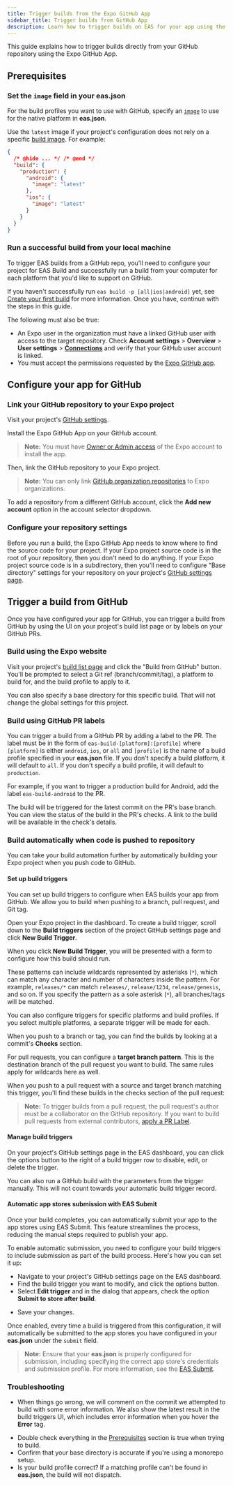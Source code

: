 ```yaml
---
title: Trigger builds from the Expo GitHub App
sidebar_title: Trigger builds from GitHub App
description: Learn how to trigger builds on EAS for your app using the Expo GitHub App.
---
```



This guide explains how to trigger builds directly from your GitHub repository using the Expo GitHub App.

## Prerequisites

### Set the `image` field in your eas.json

For the build profiles you want to use with GitHub, specify an [`image`](/eas/json/#image) to use for the native platform in **eas.json**.

Use the `latest` image if your project's configuration does not rely on a specific [build image](/build-reference/infrastructure/). For example:

```json eas.json
{
  /* @hide ... */ /* @end */
  "build": {
    "production": {
      "android": {
        "image": "latest"
      },
      "ios": {
        "image": "latest"
      }
    }
  }
}
```

### Run a successful build from your local machine

To trigger EAS builds from a GitHub repo, you'll need to configure your project for EAS Build and successfully run a build from your computer for each platform that you'd like to support on GitHub.

If you haven't successfully run `eas build -p [all|ios|android]` yet, see [Create your first build](/build/setup/) for more information. Once you have, continue with the steps in this guide.

The following must also be true:

- An Expo user in the organization must have a linked GitHub user with access to the target repository. Check **Account settings** > **Overview** > **User settings** > [**Connections**](https://expo.dev/settings#connections) and verify that your GitHub user account is linked.
- You must accept the permissions requested by the [Expo GitHub app](https://github.com/settings/installations).

## Configure your app for GitHub

### Link your GitHub repository to your Expo project

Visit your project's [GitHub settings](https://expo.dev/accounts/[account]/projects/[projectName]/github).

<ContentSpotlight
  alt="The project GitHub settings page"
  src="/static/images/eas-build/build-from-github/project-github-page.png"
/>

Install the Expo GitHub App on your GitHub account.

> **Note:** You must have [Owner or Admin access](/accounts/account-types/#manage-access) of the Expo account to install the app.

<ContentSpotlight
  alt="The GitHub app installation UI"
  src="/static/images/eas-build/build-from-github/install-github-app.png"
  className="max-w-[480px]"
/>

Then, link the GitHub repository to your Expo project.

> **Note:** You can only link [GitHub organization repositories](https://docs.github.com/en/organizations) to Expo organizations.

<ContentSpotlight
  alt="The repository selector on the Expo project GitHub settings page"
  src="/static/images/eas-build/build-from-github/connect-a-repository.png"
  className="max-w-[600px]"
/>

To add a repository from a different GitHub account, click the **Add new account** option in the account selector dropdown.

<ContentSpotlight
  alt="The account selector on the Expo project GitHub settings page"
  src="/static/images/eas-build/build-from-github/add-new-account.png"
  className="max-w-[320px]"
/>

### Configure your repository settings

Before you run a build, the Expo GitHub App needs to know where to find the source code for your project. If your Expo
project source code is in the root of your repository, then you don't need to do anything. If your
Expo project source code is in a subdirectory, then you'll need to configure "Base directory"
settings for your repository on your project's [GitHub settings
page](https://expo.dev/accounts/[account]/projects/[projectName]/github).

<ContentSpotlight
  alt="The base directory input on the Expo project GitHub settings page"
  src="/static/images/eas-build/build-from-github/specify-base-directory.png"
/>

## Trigger a build from GitHub

Once you have configured your app for GitHub, you can trigger a build from GitHub by using the UI on your project's build list page or by labels on your GitHub PRs.

### Build using the Expo website

Visit your project's [build list
page](https://expo.dev/accounts/[account]/projects/[projectName]/builds) and click the "Build from
GitHub" button. You'll be prompted to select a Git ref (branch/commit/tag), a platform to build
for, and the build profile to apply to it.

You can also specify a base directory for this specific build. That will not change the global
settings for this project.

<ContentSpotlight
  alt="The build from GitHub UI on the Expo project builds list page"
  src="/static/images/eas-build/build-from-github/github-build-ui.png"
  className="max-w-[480px]"
/>

### Build using GitHub PR labels

You can trigger a build from a GitHub PR by adding a label to the PR. The label must be in the form
of `eas-build-[platform]:[profile]` where `[platform]` is either `android`, `ios`, or `all` and
`[profile]` is the name of a build profile specified in your **eas.json** file. If you don't specify
a build platform, it will default to `all`. If you don't specify
a build profile, it will default to `production`.

For example, if
you want to trigger a production build for Android, add the label `eas-build-android` to the PR.

<ContentSpotlight
  alt="A PR with the eas-build label and live status checks"
  src="/static/images/eas-build/build-from-github/eas-build-label.png"
/>

The build will be triggered for the latest commit on the PR's base branch. You can view the status
of the build in the PR's checks. A link to the build will be available in the check's details.

<ContentSpotlight
  alt="EAS Build check details on a GitHub PR"
  src="/static/images/eas-build/build-from-github/gh-check-details.png"
/>

### Build automatically when code is pushed to repository

You can take your build automation further by automatically building your Expo project when you push code to GitHub.

#### Set up build triggers

You can set up build triggers to configure when EAS builds your app from GitHub. We allow you to build when pushing to a branch, pull request, and Git tag.

Open your Expo project in the dashboard. To create a build trigger, scroll down to the **Build
triggers** section of the project GitHub settings page and click **New Build Trigger**.

<ContentSpotlight
  alt="The build triggers section on the Expo project GitHub settings page"
  src="/static/images/eas-build/build-from-github/empty-build-triggers-table.png"
/>

When you click **New Build Trigger**, you will be presented with a form to configure how this build should run.

These patterns can include wildcards represented by asterisks (`*`), which can match any character and number of characters inside the pattern. For example, `releases/*` can match `releases/`, `release/1234`, `release/genesis`, and so on. If you specify the pattern as a sole asterisk (`*`), all branches/tags will be matched.

<ContentSpotlight
  alt="The default state of the new build trigger form"
  src="/static/images/eas-build/build-from-github/empty-build-trigger-form.png"
  className="max-w-[480px]"
/>

You can also configure triggers for specific platforms and build profiles. If you select multiple
platforms, a separate trigger will be made for each.

<ContentSpotlight
  alt="A filled-out version of the new build trigger form"
  src="/static/images/eas-build/build-from-github/filled-build-trigger-form.png"
  className="max-w-[480px]"
/>

<ContentSpotlight
  alt="The build triggers section on the Expo project GitHub settings page filled with build triggers"
  src="/static/images/eas-build/build-from-github/filled-build-triggers-table.png"
/>

When you push to a branch or tag, you can find the builds by looking at a commit's **Checks** section.

<ContentSpotlight
  alt="The GitHub checks section on a branch commit"
  src="/static/images/eas-build/build-from-github/builds-executed-automatically-on-branch.png"
  className="max-w-[600px]"
/>

<ContentSpotlight
  alt="The GitHub checks section on a tag commit"
  src="/static/images/eas-build/build-from-github/tag-triggered-build.png"
/>

For pull requests, you can configure a **target branch pattern**. This is the destination branch of the pull request you want to build. The same rules apply for wildcards here as well.

<ContentSpotlight
  alt="The build trigger form for pull request"
  src="/static/images/eas-build/build-from-github/pull-request-trigger-form.png"
  className="max-w-[480px]"
/>

When you push to a pull request with a source and target branch matching this trigger, you'll find
these builds in the checks section of the pull request:

<ContentSpotlight
  alt="The GitHub checks section on a pull request"
  src="/static/images/eas-build/build-from-github/pull-request-triggered-build.png"
/>

> **Note:** To trigger builds from a pull request, the pull request's author must be a collaborator
> on the GitHub repository. If you want to build pull requests from external contributors, [apply a PR Label](#build-using-github-pr-labels).

#### Manage build triggers

On your project's GitHub settings page in the EAS dashboard, you can click the options button to the right of
a build trigger row to disable, edit, or delete the trigger.

<ContentSpotlight
  alt="The options button on the build trigger row"
  src="/static/images/eas-build/build-from-github/edit-trigger-option.png"
  className="max-w-[320px]"
/>

You can also run a GitHub build with the parameters from the trigger manually. This will not count towards your automatic build trigger record.

#### Automatic app stores submission with EAS Submit

Once your build completes, you can automatically submit your app to the app stores using EAS Submit. This feature streamlines the process, reducing the manual steps required to publish your app.

To enable automatic submission, you need to configure your build triggers to include submission as part of the build process. Here's how you can set it up:

- Navigate to your project's GitHub settings page on the EAS dashboard.
- Find the build trigger you want to modify, and click the options button.
- Select **Edit trigger** and in the dialog that appears, check the option **Submit to store after build**.

<ContentSpotlight
  alt="The EAS Submit form fields on the trigger edit form"
  src="/static/images/eas-build/build-from-github/eas-submit-form-fields.png"
  className="max-w-[640px]"
/>

- Save your changes.

<ContentSpotlight
  alt="An enabled build trigger with automatic submission enabled"
  src="/static/images/eas-build/build-from-github/auto-submit-trigger-column.png"
  className="max-w-[400px]"
/>

Once enabled, every time a build is triggered from this configuration, it will automatically be submitted to the app stores you have configured in your **eas.json** under the `submit` field.

> **Note:** Ensure that your **eas.json** is properly configured for submission, including specifying the correct app store's credentials and submission profile. For more information, see the [EAS Submit](/submit/eas-json/).

### Troubleshooting

- When things go wrong, we will comment on the commit we attempted to build with some error information. We also show the latest result in the build triggers UI, which includes error information when you hover the **Error** tag.

<ContentSpotlight
  alt="Status UI on the build trigger UI"
  src="/static/images/eas-build/build-from-github/trigger-troubleshooting-status.png"
  className="max-w-[200px]"
/>

- Double check everything in the [Prerequisites](#prerequisites) section is true when trying to build.
- Confirm that your base directory is accurate if you're using a monorepo setup.
- Is your build profile correct? If a matching profile can't be found in **eas.json**, the build will not dispatch.
